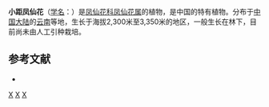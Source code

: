 {{Speciesbox 
| taxon = Impatiens microcentra
| authority = Hand.-Mazz.
}}

'''小距凤仙花'''（[[学名|学名]]：{{lang|la|''Impatiens microcentra''}}）是[[凤仙花科|凤仙花科]][[凤仙花属|凤仙花属]]的植物，是中国的特有植物。分布于[[中国大陆|中国大陆]]的[[云南|云南]]等地，生长于海拔2,300米至3,350米的地区，一般生长在林下，目前尚未由人工引种栽培。

== 参考文献 ==
<div class="references-small">
* {{cite web| url =http://www.bioinfo.cn/db05/KmzwSpecies.php?action=view&id=1307| title =小距凤仙花| work =《中国高等植物数据库全库》| publisher =中国科学院微生物研究所| author =昆明植物研究所| accessdate =2009-02-22| deadurl =yes| archiveurl =https://web.archive.org/web/20160305035333/http://www.bioinfo.cn/db05/KmzwSpecies.php?action=view&id=1307| archivedate =2016-03-05}}
</div>
{{Taxonbar|from=Q11034800}}

[[Category:凤仙花属|X]]
[[Category:中國特有植物|X]]
[[Category:云南植物|X]]